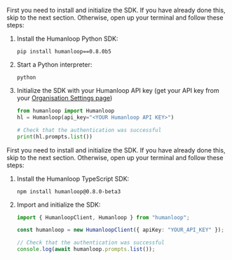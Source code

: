<Accordion title="Install and initialize the SDK">
<Tabs>
<Tab title="Python">

First you need to install and initialize the SDK. If you have already done this, skip to the next section. Otherwise, open up your terminal and follow these steps:

1. Install the Humanloop Python SDK:
   ```shell
   pip install humanloop==0.8.0b5
   ```
2. Start a Python interpreter:
   ```shell
   python
   ```
3. Initialize the SDK with your Humanloop API key (get your API key from your [Organisation Settings page](https://app.humanloop.com/account/api-keys))

   ```python
   from humanloop import Humanloop
   hl = Humanloop(api_key="<YOUR Humanloop API KEY>")

   # Check that the authentication was successful
   print(hl.prompts.list())
   ```

</Tab>

<Tab title="TypeScript">

First you need to install and initialize the SDK. If you have already done this, skip to the next section. Otherwise, open up your terminal and follow these steps:

1. Install the Humanloop TypeScript SDK:
   ```shell
   npm install humanloop@0.8.0-beta3
   ```
2. Import and initialize the SDK:

   ```ts
   import { HumanloopClient, Humanloop } from "humanloop";

   const humanloop = new HumanloopClient({ apiKey: "YOUR_API_KEY" });

   // Check that the authentication was successful
   console.log(await humanloop.prompts.list());
   ```

</Tab>
</Tabs>

</Accordion>
